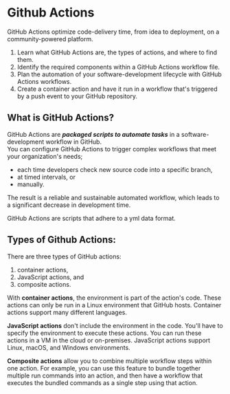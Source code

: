 # Github Actions

GitHub Actions optimize code-delivery time, from idea to deployment, on a community-powered platform.

1. Learn what GitHub Actions are, the types of actions, and where to find them.
2. Identify the required components within a GitHub Actions workflow file.
3. Plan the automation of your software-development lifecycle with GitHub Actions workflows.
4. Create a container action and have it run in a workflow that's triggered by a push event to your GitHub repository.

## What is GitHub Actions?

GitHub Actions are **_packaged scripts to automate tasks_** in a software-development workflow in GitHub.  
You can configure GitHub Actions to trigger complex workflows that meet your organization's needs;

- each time developers check new source code into a specific branch,
- at timed intervals, or
- manually.

The result is a reliable and sustainable automated workflow, which leads to a significant decrease in development time.

GitHub Actions are scripts that adhere to a yml data format.

## Types of Github Actions:

There are three types of GitHub actions:

1. container actions,
2. JavaScript actions, and
3. composite actions.

With **container actions**, the environment is part of the action's code. These actions can only be run in a Linux environment that GitHub hosts. Container actions support many different languages.

**JavaScript actions** don't include the environment in the code. You'll have to specify the environment to execute these actions. You can run these actions in a VM in the cloud or on-premises. JavaScript actions support Linux, macOS, and Windows environments.

**Composite actions** allow you to combine multiple workflow steps within one action. For example, you can use this feature to bundle together multiple run commands into an action, and then have a workflow that executes the bundled commands as a single step using that action.
